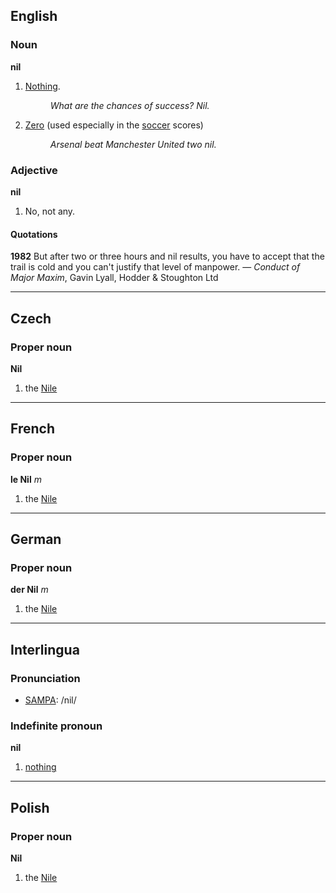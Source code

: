 ==English==
===Noun===
'''nil'''

#[[Nothing]].
#:''What are the chances of success?  Nil.''
#[[Zero]] (used especially in the [[soccer]] scores)
#:''Arsenal beat Manchester United two nil.''

===Adjective===
'''nil'''

#No, not any.

====Quotations====
'''1982''' But after two or three hours and nil results, you have to accept that the trail is cold and you can't justify that level of manpower. &mdash; ''Conduct of Major Maxim'', Gavin Lyall, Hodder & Stoughton Ltd

----
==Czech==
===Proper noun===
'''Nil'''

#the [[Nile]]

----
==French==
===Proper noun===
'''le Nil''' ''m''

#the [[Nile]]

----
==German==
===Proper noun===
'''der Nil''' ''m''

#the [[Nile]]

----
==Interlingua==
===Pronunciation===
*[[SAMPA]]: /nil/

===Indefinite pronoun===
'''nil'''

#[[nothing]]

----
==Polish==
===Proper noun===
'''Nil'''

#the [[Nile]]